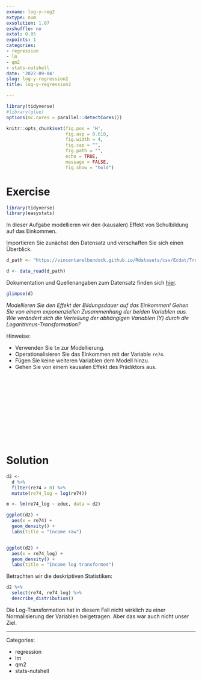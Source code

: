 ```yaml
---
exname: log-y-reg2
extype: num
exsolution: 1.07
exshuffle: no
extol: 0.05
expoints: 1
categories:
- regression
- lm
- qm2
- stats-nutshell
date: '2022-09-04'
slug: log-y-regression2
title: log-y-regression2

---
```





```r
library(tidyverse)
#library(glue)
options(mc.cores = parallel::detectCores())
```


```r
knitr::opts_chunk$set(fig.pos = 'H',
                      fig.asp = 0.618,
                      fig.width = 4,
                      fig.cap = "", 
                      fig.path = "",
                      echo = TRUE,
                      message = FALSE,
                      fig.show = "hold")
```






# Exercise

```r
library(tidyverse)
library(easystats)
```


In dieser Aufgabe modellieren wir den (kausalen) Effekt von Schulbildung auf das Einkommen.


Importieren Sie zunächst den Datensatz und verschaffen Sie sich einen Überblick.

```r
d_path <- "https://vincentarelbundock.github.io/Rdatasets/csv/Ecdat/Treatment.csv"

d <- data_read(d_path)
```


Dokumentation und Quellenangaben zum Datensatz finden sich [hier](https://vincentarelbundock.github.io/Rdatasets/doc/Ecdat/Treatment.html).

```r
glimpse(d)
```

*Modellieren Sie den Effekt der Bildungsdauer auf das Einkommen! Gehen Sie von einem exponenziellen Zusammenhang der beiden Variablen aus. Wie verändert sich die Verteilung der abhängigen Variablen (Y) durch die Logarithmus-Transformation?*


Hinweise:

- Verwenden Sie `lm` zur Modellierung.
- Operationalisieren Sie das Einkommen mit der Variable `re74`.
- Fügen Sie keine weiteren Variablen dem Modell hinzu.
- Gehen Sie von einem kausalen Effekt des Prädiktors aus.



</br>
</br>
</br>
</br>
</br>
</br>
</br>
</br>
</br>
</br>

# Solution


```r
d2 <-
  d %>% 
  filter(re74 > 0) %>% 
  mutate(re74_log = log(re74))
```



```r
m <- lm(re74_log ~ educ, data = d2)
```


```r
ggplot(d2) +
  aes(x = re74) +
  geom_density() +
  labs(title = "Income raw")


ggplot(d2) +
  aes(x = re74_log) +
  geom_density() +
  labs(title = "Income log transformed")
```


Betrachten wir die deskriptiven Statistiken:

```r
d2 %>% 
  select(re74, re74_log) %>% 
  describe_distribution()
```


Die Log-Transformation hat in diesem Fall nicht wirklich zu einer Normalisierung der Variablen beigetragen. Aber das war auch nicht unser Ziel.





---

Categories: 

- regression
- lm
- qm2
- stats-nutshell

